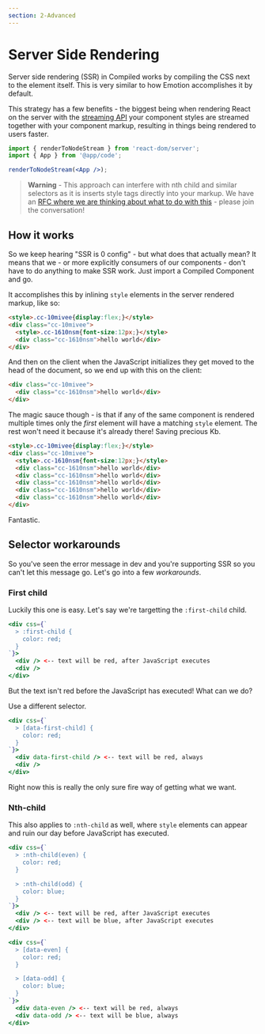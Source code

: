 ```yaml
---
section: 2-Advanced
---
```


# Server Side Rendering

Server side rendering (SSR) in Compiled works by compiling the CSS next to the element itself.
This is very similar to how Emotion accomplishes it by default.

This strategy has a few benefits -
the biggest being when rendering React on the server with the [streaming API](https://reactjs.org/docs/react-dom-server.html#rendertonodestream) your component styles are streamed together with your component markup,
resulting in things being rendered to users faster.

```jsx
import { renderToNodeStream } from 'react-dom/server';
import { App } from '@app/code';

renderToNodeStream(<App />);
```

> **Warning** - This approach can interfere with nth child and similar selectors as it is inserts style tags directly into your markup.
> We have an [RFC where we are thinking about what to do with this](https://github.com/atlassian-labs/compiled-css-in-js/issues/31) - please join the conversation!

## How it works

So we keep hearing "SSR is 0 config" - but what does that actually mean?
It means that we -
or more explicitly consumers of our components -
don't have to do anything to make SSR work.
Just import a Compiled Component and go.

It accomplishes this by inlining `style` elements in the server rendered markup,
like so:

<!-- prettier-ignore -->
```html
<style>.cc-10mivee{display:flex;}</style>
<div class="cc-10mivee">
  <style>.cc-1610nsm{font-size:12px;}</style>
  <div class="cc-1610nsm">hello world</div>
</div>
```

And then on the client when the JavaScript initializes they get moved to the head of the document,
so we end up with this on the client:

```html
<div class="cc-10mivee">
  <div class="cc-1610nsm">hello world</div>
</div>
```

The magic sauce though -
is that if any of the same component is rendered multiple times only the _first_ element will have a matching `style` element.
The rest won't need it because it's already there!
Saving precious Kb.

<!-- prettier-ignore -->
```html
<style>.cc-10mivee{display:flex;}</style>
<div class="cc-10mivee">
  <style>.cc-1610nsm{font-size:12px;}</style>
  <div class="cc-1610nsm">hello world</div>
  <div class="cc-1610nsm">hello world</div>
  <div class="cc-1610nsm">hello world</div>
  <div class="cc-1610nsm">hello world</div>
  <div class="cc-1610nsm">hello world</div>
</div>
```

Fantastic.

## Selector workarounds

So you've seen the error message in dev and you're supporting SSR so you can't let this message go.
Let's go into a few _workarounds_.

### First child

Luckily this one is easy.
Let's say we're targetting the `:first-child` child.

```jsx
<div css={`
  > :first-child {
    color: red;
  }
`}>
  <div /> <-- text will be red, after JavaScript executes
  <div />
</div>
```

But the text isn't red before the JavaScript has executed!
What can we do?

Use a different selector.

```jsx
<div css={`
  > [data-first-child] {
    color: red;
  }
`}>
  <div data-first-child /> <-- text will be red, always
  <div />
</div>
```

Right now this is really the only sure fire way of getting what we want.

### Nth-child

This also applies to `:nth-child` as well,
where `style` elements can appear and ruin our day before JavaScript has executed.

```jsx
<div css={`
  > :nth-child(even) {
    color: red;
  }

  > :nth-child(odd) {
    color: blue;
  }
`}>
  <div /> <-- text will be red, after JavaScript executes
  <div /> <-- text will be blue, after JavaScript executes
</div>
```

```jsx
<div css={`
  > [data-even] {
    color: red;
  }

  > [data-odd] {
    color: blue;
  }
`}>
  <div data-even /> <-- text will be red, always
  <div data-odd /> <-- text will be blue, always
</div>
```
